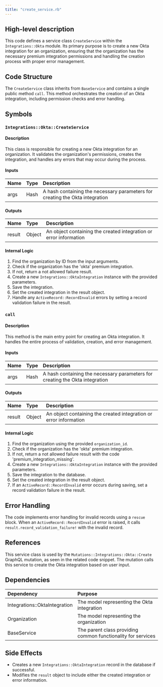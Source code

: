```yaml
---
title: "create_service.rb"
---
```


## High-level description
This code defines a service class `CreateService` within the `Integrations::Okta` module. Its primary purpose is to create a new Okta integration for an organization, ensuring that the organization has the necessary premium integration permissions and handling the creation process with proper error management.

## Code Structure
The `CreateService` class inherits from `BaseService` and contains a single public method `call`. This method orchestrates the creation of an Okta integration, including permission checks and error handling.

## Symbols

### `Integrations::Okta::CreateService`
#### Description
This class is responsible for creating a new Okta integration for an organization. It validates the organization's permissions, creates the integration, and handles any errors that may occur during the process.

#### Inputs
| Name | Type | Description |
|:-----|:-----|:------------|
| args | Hash | A hash containing the necessary parameters for creating the Okta integration |

#### Outputs
| Name | Type | Description |
|:-----|:-----|:------------|
| result | Object | An object containing the created integration or error information |

#### Internal Logic
1. Find the organization by ID from the input arguments.
2. Check if the organization has the 'okta' premium integration.
3. If not, return a not allowed failure result.
4. Create a new `Integrations::OktaIntegration` instance with the provided parameters.
5. Save the integration.
6. Set the created integration in the result object.
7. Handle any `ActiveRecord::RecordInvalid` errors by setting a record validation failure in the result.

### `call`
#### Description
This method is the main entry point for creating an Okta integration. It handles the entire process of validation, creation, and error management.

#### Inputs
| Name | Type | Description |
|:-----|:-----|:------------|
| args | Hash | A hash containing the necessary parameters for creating the Okta integration |

#### Outputs
| Name | Type | Description |
|:-----|:-----|:------------|
| result | Object | An object containing the created integration or error information |

#### Internal Logic
1. Find the organization using the provided `organization_id`.
2. Check if the organization has the 'okta' premium integration.
3. If not, return a not allowed failure result with the code 'premium_integration_missing'.
4. Create a new `Integrations::OktaIntegration` instance with the provided parameters.
5. Save the integration to the database.
6. Set the created integration in the result object.
7. If an `ActiveRecord::RecordInvalid` error occurs during saving, set a record validation failure in the result.

## Error Handling
The code implements error handling for invalid records using a `rescue` block. When an `ActiveRecord::RecordInvalid` error is raised, it calls `result.record_validation_failure!` with the invalid record.

## References
This service class is used by the `Mutations::Integrations::Okta::Create` GraphQL mutation, as seen in the related code snippet. The mutation calls this service to create the Okta integration based on user input.

## Dependencies
| Dependency | Purpose |
|:-----------|:--------|
| Integrations::OktaIntegration | The model representing the Okta integration |
| Organization | The model representing the organization |
| BaseService | The parent class providing common functionality for services |

## Side Effects
- Creates a new `Integrations::OktaIntegration` record in the database if successful.
- Modifies the `result` object to include either the created integration or error information.